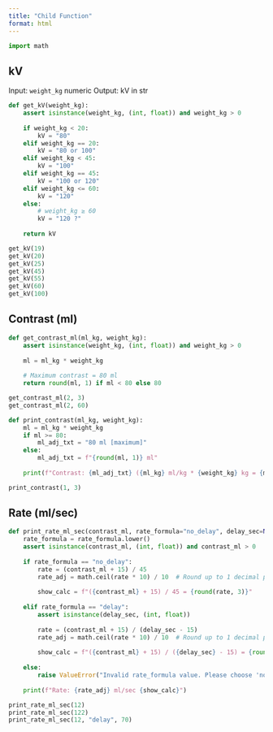 ```yaml
---
title: "Child Function"
format: html
---
```


```python
import math
```

## kV

Input: `weight_kg` numeric
Output: kV in str

```python
def get_kV(weight_kg):
    assert isinstance(weight_kg, (int, float)) and weight_kg > 0
    
    if weight_kg < 20:
        kV = "80"
    elif weight_kg == 20:
        kV = "80 or 100"
    elif weight_kg < 45:
        kV = "100"
    elif weight_kg == 45:
        kV = "100 or 120"
    elif weight_kg <= 60:
        kV = "120"
    else:
        # weight_kg ≥ 60
        kV = "120 ?"
    
    return kV

```

```python
get_kV(19)
get_kV(20)
get_kV(25)
get_kV(45)
get_kV(55)
get_kV(60)
get_kV(100)
```

## Contrast (ml)

```python
def get_contrast_ml(ml_kg, weight_kg):
    assert isinstance(weight_kg, (int, float)) and weight_kg > 0
    
    ml = ml_kg * weight_kg
    
    # Maximum contrast = 80 ml
    return round(ml, 1) if ml < 80 else 80

```

```python
get_contrast_ml(2, 3)
get_contrast_ml(2, 60)
```


```python
def print_contrast(ml_kg, weight_kg):
    ml = ml_kg * weight_kg
    if ml >= 80:
        ml_adj_txt = "80 ml [maximum]"
    else:
        ml_adj_txt = f"{round(ml, 1)} ml"
    
    print(f"Contrast: {ml_adj_txt} ({ml_kg} ml/kg * {weight_kg} kg = {ml}) ")

```

```python
print_contrast(1, 3)
```

## Rate (ml/sec)

```python
def print_rate_ml_sec(contrast_ml, rate_formula="no_delay", delay_sec=None):
    rate_formula = rate_formula.lower()
    assert isinstance(contrast_ml, (int, float)) and contrast_ml > 0
    
    if rate_formula == "no_delay":
        rate = (contrast_ml + 15) / 45
        rate_adj = math.ceil(rate * 10) / 10  # Round up to 1 decimal place
        
        show_calc = f"({contrast_ml} + 15) / 45 = {round(rate, 3)}"
    
    elif rate_formula == "delay":
        assert isinstance(delay_sec, (int, float))
        
        rate = (contrast_ml + 15) / (delay_sec - 15)
        rate_adj = math.ceil(rate * 10) / 10  # Round up to 1 decimal place
        
        show_calc = f"({contrast_ml} + 15) / ({delay_sec} - 15) = {round(rate, 3)}"
        
    else:
        raise ValueError("Invalid rate_formula value. Please choose 'no_delay' or 'delay'.")
    
    print(f"Rate: {rate_adj} ml/sec {show_calc}")

```


```python
print_rate_ml_sec(12)
print_rate_ml_sec(122)
print_rate_ml_sec(12, "delay", 70)
```